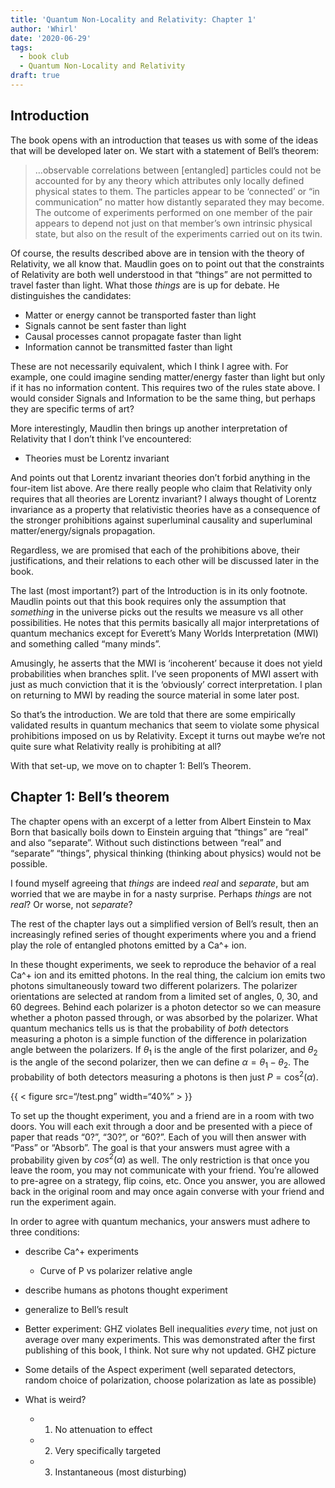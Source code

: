 ```yaml
---
title: 'Quantum Non-Locality and Relativity: Chapter 1'
author: 'Whirl'
date: '2020-06-29'
tags:
  - book club
  - Quantum Non-Locality and Relativity
draft: true
---
```


## Introduction

The book opens with an introduction that teases us with some of the ideas that will be developed later on. We start with a statement of Bell's theorem:

> ...observable correlations between [entangled] particles could not be accounted for by any theory which attributes only locally defined physical states to them. The particles appear to be 'connected' or "in communication" no matter how distantly separated they may become. The outcome of experiments performed on one member of the pair appears to depend not just on that member's own intrinsic physical state, but also on the result of the experiments carried out on its twin.

Of course, the results described above are in tension with the theory of Relativity, we all know that. Maudlin goes on to point out that the constraints of Relativity are both well understood in that "things" are not permitted to travel faster than light. What those _things_ are is up for debate. He distinguishes the candidates:

- Matter or energy cannot be transported faster than light
- Signals cannot be sent faster than light
- Causal processes cannot propagate faster than light
- Information cannot be transmitted faster than light

These are not necessarily equivalent, which I think I agree with. For example, one could imagine sending matter/energy faster than light but only if it has no information content. This requires two of the rules state above. I would consider Signals and Information to be the same thing, but perhaps they are specific terms of art?

More interestingly, Maudlin then brings up another interpretation of Relativity that I don't think I've encountered:

- Theories must be Lorentz invariant

And points out that Lorentz invariant theories don't forbid anything in the four-item list above. Are there really people who claim that Relativity only requires that all theories are Lorentz invariant? I always thought of Lorentz invariance as a property that relativistic theories have as a consequence of the stronger prohibitions against superluminal causality and superluminal matter/energy/signals propagation.

Regardless, we are promised that each of the prohibitions above, their justifications, and their relations to each other will be discussed later in the book.

The last (most important?) part of the Introduction is in its only footnote. Maudlin points out that this book requires only the assumption that _something_ in the universe picks out the results we measure vs all other possibilities. He notes that this permits basically all major interpretations of quantum mechanics except for Everett's Many Worlds Interpretation (MWI) and something called "many minds".

Amusingly, he asserts that the MWI is 'incoherent' because it does not yield probabilities when branches split. I've seen proponents of MWI assert with just as much conviction that it is the 'obviously' correct interpretation. I plan on returning to MWI by reading the source material in some later post.

So that's the introduction. We are told that there are some empirically validated results in quantum mechanics that seem to violate some physical prohibitions imposed on us by Relativity. Except it turns out maybe we're not quite sure what Relativity really is prohibiting at all?

With that set-up, we move on to chapter 1: Bell's Theorem.

## Chapter 1: Bell's theorem

The chapter opens with an excerpt of a letter from Albert Einstein to Max Born that basically boils down to Einstein arguing that "things" are "real" and also "separate". Without such distinctions between "real" and "separate" "things", physical thinking (thinking about physics) would not be possible.

I found myself agreeing that _things_ are indeed _real_ and _separate_, but am worried that we are maybe in for a nasty surprise. Perhaps _things_ are not _real_? Or worse, not _separate_?

The rest of the chapter lays out a simplified version of Bell's result, then an increasingly refined series of thought experiments where you and a friend play the role of entangled photons emitted by a Ca^+ ion.

In these thought experiments, we seek to reproduce the behavior of a real Ca^+ ion and its emitted photons. In the real thing, the calcium ion emits two photons simultaneously toward two different polarizers. The polarizer orientations are selected at random from a limited set of angles, 0, 30, and 60 degrees. Behind each polarizer is a photon detector so we can measure whether a photon passed through, or was absorbed by the polarizer. What quantum mechanics tells us is that the probability of _both_ detectors measuring a photon is a simple function of the difference in polarization angle between the polarizers. If $\theta_1$ is the angle of the first polarizer, and $\theta_2$ is the angle of the second polarizer, then we can define $\alpha = \theta_1 - \theta_2$. The probability of both detectors measuring a photons is then just $P = \cos^2\left(\alpha\right)$.

{{ < figure src="/test.png" width="40%" > }}

To set up the thought experiment, you and a friend are in a room with two doors. You will each exit through a door and be presented with a piece of paper that reads "0?", "30?", or "60?". Each of you will then answer with "Pass" or "Absorb". The goal is that your answers must agree with a probability given by $cos^2(\alpha)$ as well. The only restriction is that once you leave the room, you may not communicate with your friend. You're allowed to pre-agree on a strategy, flip coins, etc. Once you answer, you are allowed back in the original room and may once again converse with your friend and run the experiment again.

In order to agree with quantum mechanics, your answers must adhere to three conditions:

- describe Ca^+ experiments
  - Curve of P vs polarizer relative angle
- describe humans as photons thought experiment
- generalize to Bell's result
- Better experiment: GHZ violates Bell inequalities *every* time, not just on average over many experiments. This was demonstrated after the first publishing of this book, I think. Not sure why not updated. GHZ picture
- Some details of the Aspect experiment (well separated detectors, random choice of polarization, choose polarization as late as possible)

- What is weird?
  - 1. No attenuation to effect
  - 2. Very specifically targeted
  - 3. Instantaneous (most disturbing)
